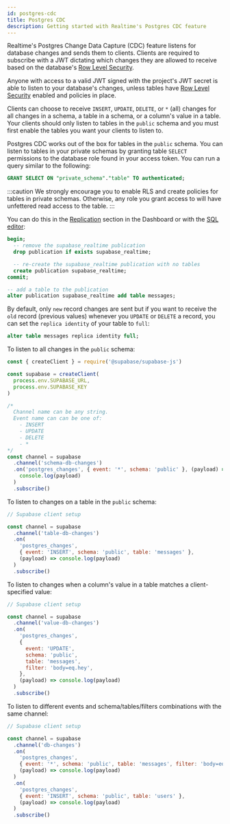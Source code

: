 ```yaml
---
id: postgres-cdc
title: Postgres CDC
description: Getting started with Realtime's Postgres CDC feature
---
```


Realtime's Postgres Change Data Capture (CDC) feature listens for database changes and sends them to clients. Clients are required to subscribe with a JWT dictating which changes they are allowed to receive based on the database's [Row Level Security](/docs/guides/auth/row-level-security).

Anyone with access to a valid JWT signed with the project's JWT secret is able to listen to your database's changes, unless tables have [Row Level Security](/docs/guides/auth/row-level-security) enabled and policies in place.

Clients can choose to receive `INSERT`, `UPDATE`, `DELETE`, or `*` (all) changes for all changes in a schema, a table in a schema, or a column's value in a table. Your clients should only listen to tables in the `public` schema and you must first enable the tables you want your clients to listen to.

Postgres CDC works out of the box for tables in the `public` schema. You can listen to tables in your private schemas by granting table `SELECT` permissions to the database role found in your access token. You can run a query similar to the following:

```sql
GRANT SELECT ON "private_schema"."table" TO authenticated;
```

:::caution
We strongly encourage you to enable RLS and create policies for tables in private schemas. Otherwise, any role you grant access to will have unfettered read access to the table.
:::

You can do this in the [Replication](https://app.supabase.com/project/_/database/replication) section in the Dashboard or with the [SQL editor](https://app.supabase.com/project/_/sql):

```sql
begin;
  -- remove the supabase_realtime publication
  drop publication if exists supabase_realtime;

  -- re-create the supabase_realtime publication with no tables
  create publication supabase_realtime;
commit;

-- add a table to the publication
alter publication supabase_realtime add table messages;
```

By default, only `new` record changes are sent but if you want to receive the `old` record (previous values) whenever you `UPDATE` or `DELETE` a record,
you can set the `replica identity` of your table to `full`:

```sql
alter table messages replica identity full;
```

To listen to all changes in the `public` schema:

```js
const { createClient } = require('@supabase/supabase-js')

const supabase = createClient(
  process.env.SUPABASE_URL,
  process.env.SUPABASE_KEY
)

/*
  Channel name can be any string.
  Event name can can be one of:
    - INSERT
    - UPDATE
    - DELETE
    - *
*/
const channel = supabase
  .channel('schema-db-changes')
  .on('postgres_changes', { event: '*', schema: 'public' }, (payload) =>
    console.log(payload)
  )
  .subscribe()
```

To listen to changes on a table in the `public` schema:

```js
// Supabase client setup

const channel = supabase
  .channel('table-db-changes')
  .on(
    'postgres_changes',
    { event: 'INSERT', schema: 'public', table: 'messages' },
    (payload) => console.log(payload)
  )
  .subscribe()
```

To listen to changes when a column's value in a table matches a client-specified value:

```js
// Supabase client setup

const channel = supabase
  .channel('value-db-changes')
  .on(
    'postgres_changes',
    {
      event: 'UPDATE',
      schema: 'public',
      table: 'messages',
      filter: 'body=eq.hey',
    },
    (payload) => console.log(payload)
  )
  .subscribe()
```

To listen to different events and schema/tables/filters combinations with the same channel:

```js
// Supabase client setup

const channel = supabase
  .channel('db-changes')
  .on(
    'postgres_changes',
    { event: '*', schema: 'public', table: 'messages', filter: 'body=eq.bye' },
    (payload) => console.log(payload)
  )
  .on(
    'postgres_changes',
    { event: 'INSERT', schema: 'public', table: 'users' },
    (payload) => console.log(payload)
  )
  .subscribe()
```
